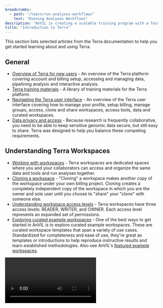 ```yaml
---
breadcrumbs:
  - path: "/learn/run-analyses-workflows"
    text: "Running Analyses Workflows"
description: "AnVIL is creating a scalable training program with a focus on researchers and use cases."
title: "Introduction to Terra"
---
```


This section lists selected articles from the Terra documentation to help you get started learning about and using Terra.

## General

- [Overview of Terra for new users](https://support.terra.bio/hc/en-us/sections/360006866192-New-users-overview) - An overview of the Terra platform covering account and billing setup, accessing and managing data, pipelining analysis and interactive analysis.
- [Terra training materials](https://support.terra.bio/) - A library of training materials for the Terra platform.
- [Navigating the Terra user interface](https://support.terra.bio/hc/en-us/articles/360022704371-Navigating-in-Terra) - An overview of the Terra user interface covering how to manage your profile, setup billing, manage groups, access, clone and share workspaces, access tools, data and curated workspaces.
- [Data privacy and access](https://support.terra.bio/hc/en-us/articles/360026775691-Managing-data-privacy-and-access-with-Authorization-Domains) - Because research is frequently collaborative, you need to be able to keep sensitive genomic data secure, but still easy to share. Terra was designed to help you balance these competing requirements.

## Understanding Terra Workspaces

- [Working with workspaces](https://support.terra.bio/hc/en-us/articles/360024743371-Working-with-workspaces) - Terra workspaces are dedicated spaces where you and your collaborators can access and organize the same data and tools and run analyses together.
- [Cloning a workspace](https://support.terra.bio/hc/en-us/articles/360026130851-How-to-clone-a-workspace) - "Cloning" a workspace makes another copy of the workspace under your own billing project. Cloning creates a completely independent copy of the workspace in which you are the owner and sole user until you choose to "share" your "clone" with someone else.
- [Understanding workspace access levels](https://support.terra.bio/hc/en-us/articles/360025851892-Reader-writer-or-owner-Workspace-access-controls-explained) - Terra workspaces have three access levels: READER, WRITER, and OWNER. Each access level represents an expanded set of permissions.
- [Exploring curated example workspaces](https://support.terra.bio/hc/en-us/articles/360028967111-Start-with-curated-sample-workspaces-for-a-variety-of-use-cases) - One of the best ways to get started in AnVIL is to explore curated example workspaces. These are curated workspace templates that span a variety of use cases. Standardized for completeness and ease of use, they're great as templates or introductions to help reproduce instructive results and learn established methodologies. Also see AnVIL's [featured example workspaces](/learn/run-analyses-workflows/using-example-workspaces).

<Video src="https://www.youtube.com/embed/ONc1Wf7rEuw" />

## Analysis Workflows

- [How to set up a workflow analysis](https://support.terra.bio/hc/en-us/articles/360026521831-How-to-set-up-a-workflow-analysis-) - This article explains how to set up (configure) your workflow analysis in the Terra UI. Note that this article is intended primarily for analyses using data from the workspace data table.

## Terra Courses on Leanpub

For additional information, see [Terra's Leanpub site](https://leanpub.com/universities/terra/courses) for videos introducing Terra and explaining cloud billing and secure collaboration.
